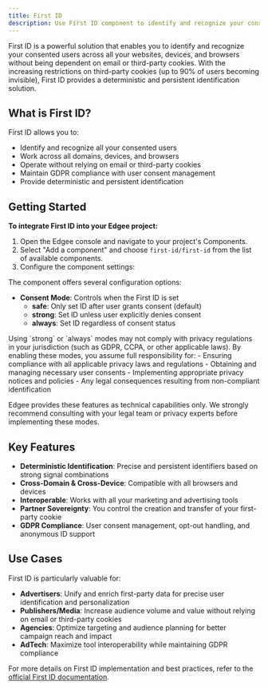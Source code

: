 ```yaml
---
title: First ID
description: Use First ID component to identify and recognize your consented users across all your sites, devices, and browsers without relying on third-party cookies.
---
```



<EdgeeSdk />

First ID is a powerful solution that enables you to identify and recognize your consented users across all your websites, devices, and browsers without being dependent on email or third-party cookies. 
With the increasing restrictions on third-party cookies (up to 90% of users becoming invisible), First ID provides a deterministic and persistent identification solution.

## What is First ID?

First ID allows you to:
- Identify and recognize all your consented users
- Work across all domains, devices, and browsers
- Operate without relying on email or third-party cookies
- Maintain GDPR compliance with user consent management
- Provide deterministic and persistent identification

## Getting Started

**To integrate First ID into your Edgee project:**

1. Open the Edgee console and navigate to your project's Components.
2. Select "Add a component" and choose `first-id/first-id` from the list of available components.
3. Configure the component settings:

  The component offers several configuration options:

  - **Consent Mode**: Controls when the First ID is set
    - **safe**: Only set ID after user grants consent (default)
    - **strong**: Set ID unless user explicitly denies consent
    - **always**: Set ID regardless of consent status

<Warning>
  Using `strong` or `always` modes may not comply with privacy regulations in your jurisdiction (such as GDPR, CCPA, or other applicable laws). 
  By enabling these modes, you assume full responsibility for:
  - Ensuring compliance with all applicable privacy laws and regulations
  - Obtaining and managing necessary user consents
  - Implementing appropriate privacy notices and policies
  - Any legal consequences resulting from non-compliant identification

  Edgee provides these features as technical capabilities only. We strongly recommend consulting with your legal team or privacy experts before implementing these modes.
</Warning>

## Key Features

- **Deterministic Identification**: Precise and persistent identifiers based on strong signal combinations
- **Cross-Domain & Cross-Device**: Compatible with all browsers and devices
- **Interoperable**: Works with all your marketing and advertising tools
- **Partner Sovereignty**: You control the creation and transfer of your first-party cookie
- **GDPR Compliance**: User consent management, opt-out handling, and anonymous ID support

## Use Cases

First ID is particularly valuable for:
- **Advertisers**: Unify and enrich first-party data for precise user identification and personalization
- **Publishers/Media**: Increase audience volume and value without relying on email or third-party cookies
- **Agencies**: Optimize targeting and audience planning for better campaign reach and impact
- **AdTech**: Maximize tool interoperability while maintaining GDPR compliance

For more details on First ID implementation and best practices, refer to the [official First ID documentation](https://www.first-id.fr/).


